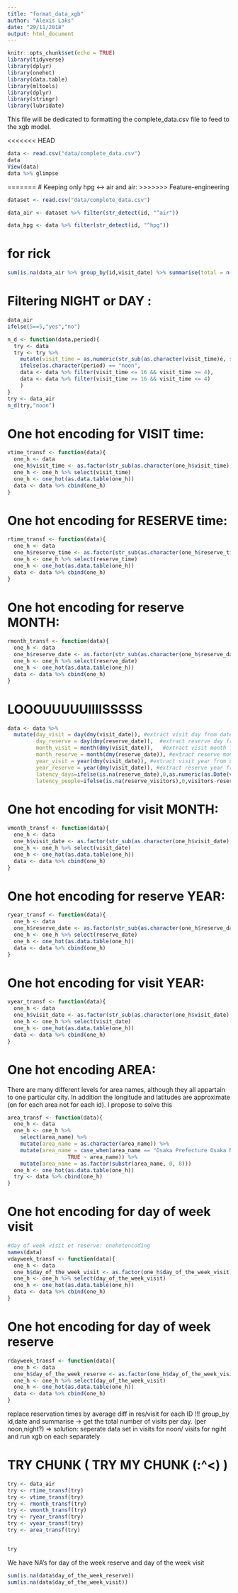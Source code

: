 ```yaml
---
title: "format_data_xgb"
author: "Alexis Laks"
date: "29/11/2018"
output: html_document
---
```


```r
knitr::opts_chunk$set(echo = TRUE)
library(tidyverse)
library(dplyr)
library(onehot)
library(data.table)
library(mltools)
library(dplyr)
library(stringr)
library(lubridate)
```

This file will be dedicated to formatting the complete_data.csv file to feed to the xgb model.


<<<<<<< HEAD
```r
data <- read.csv("data/complete_data.csv")
data
View(data)
data %>% glimpse
```
=======
# Keeping only hpg <-> air and air:
>>>>>>> Feature-engineering

```r
dataset <- read.csv("data/complete_data.csv")
```


```r
data_air <- dataset %>% filter(str_detect(id, "^air"))
```

```r
data_hpg <- data %>% filter(str_detect(id, "^hpg"))
```


# for rick
```r
sum(is.na(data_air %>% group_by(id,visit_date) %>% summarise(total = n())))
```


# Filtering NIGHT or DAY :

```r
data_air
ifelse(5==5,"yes","no")

n_d <- function(data,period){
  try <- data
  try <- try %>%
    mutate(visit_time = as.numeric(str_sub(as.character(visit_time)é, start = 0, end = 3)))
    ifelse(as.character(period) == "noon",
    data <- data %>% filter(visit_time <= 16 && visit_time >= 4),
    data <- data %>% filter(visit_time >= 16 && visit_time <= 4)
    )
}
try <- data_air
n_d(try,"noon")
```


# One hot encoding for VISIT time:

```r
vtime_transf <- function(data){
  one_h <- data
  one_h$visit_time <- as.factor(str_sub(as.character(one_h$visit_time), start = 0, end = 3)) #put visit_time as factor, and only extract the hour for the time: the first two components of the time: ex 19:00:00 will be converted to 19
  one_h <- one_h %>% select(visit_time)
  one_h <- one_hot(as.data.table(one_h))
  data <- data %>% cbind(one_h)
}
```

# One hot encoding for RESERVE time:

```r
rtime_transf <- function(data){
  one_h <- data
  one_h$reserve_time <- as.factor(str_sub(as.character(one_h$reserve_time), start = 0, end = 3))
  one_h <- one_h %>% select(reserve_time)
  one_h <- one_hot(as.data.table(one_h))
  data <- data %>% cbind(one_h)
}
```

# One hot encoding for reserve MONTH:

```r
rmonth_transf <- function(data){
  one_h <- data
  one_h$reserve_date <- as.factor(str_sub(as.character(one_h$reserve_date), start = 6, end = 7))
  one_h <- one_h %>% select(reserve_date)
  one_h <- one_hot(as.data.table(one_h))
  data <- data %>% cbind(one_h)
}

```

# LOOOUUUUUIIIISSSSS
```r
data <- data %>%
  mutate(day_visit = day(dmy(visit_date)), #extract visit day from date
         day_reserve = day(dmy(reserve_date)),  #extract reserve day from date
         month_visit = month(dmy(visit_date)),   #extract visit month from date
         month_reserve = month(dmy(reserve_date)), #extract reserve month from date
         year_visit = year(dmy(visit_date)), #extract visit year from date
         year_reserve = year(dmy(visit_date)), #extract reserve year from date
         latency_days=ifelse(is.na(reserve_date),0,as.numeric(as.Date(visit_date)-as.Date(reserve_date))), #days between reservation vs visit. if no reservation then will be 0
         latency_people=ifelse(is.na(reserve_visitors),0,visitors-reserve_visitors)) #difference in the number of people from the party between reservation vs visit. if no reservation then will be 0
```

# One hot encoding for visit MONTH:

```r
vmonth_transf <- function(data){
  one_h <- data
  one_h$visit_date <- as.factor(str_sub(as.character(one_h$visit_date), start = 6, end = 7))
  one_h <- one_h %>% select(visit_date)
  one_h <- one_hot(as.data.table(one_h))
  data <- data %>% cbind(one_h)
}

```

# One hot encoding for reserve YEAR:

```r
ryear_transf <- function(data){
  one_h <- data
  one_h$reserve_date <- as.factor(str_sub(as.character(one_h$reserve_date), start = 0, end = 4))
  one_h <- one_h %>% select(reserve_date)
  one_h <- one_hot(as.data.table(one_h))
  data <- data %>% cbind(one_h)
}
```

# One hot encoding for visit YEAR:

```r
vyear_transf <- function(data){
  one_h <- data
  one_h$visit_date <- as.factor(str_sub(as.character(one_h$visit_date), start = 0, end = 4))
  one_h <- one_h %>% select(visit_date)
  one_h <- one_hot(as.data.table(one_h))
  data <- data %>% cbind(one_h)
}
```

# One hot encoding AREA:

There are many different levels for area names, although they all appartain to one particular city. In addition the longitude and latitudes are approximate (on for each area not for each id). I propose to solve this

```r
area_transf <- function(data){
  one_h <- data
  one_h <- one_h %>%
    select(area_name) %>%
    mutate(area_name = as.character(area_name)) %>%
    mutate(area_name = case_when(area_name == "Osaka Prefecture Osaka None" ~ "Ōsaka-fu Prefecture Osaka None",
                   TRUE ~ area_name)) %>%
    mutate(area_name = as.factor(substr(area_name, 0, 8)))
  one_h <- one_hot(as.data.table(one_h))
  try <- data %>% cbind(one_h)
}
```

# One hot encoding for day of week visit
```r
#day of week visit et reserve: onehotencoding
names(data)
vdayweek_transf <- function(data){
  one_h <- data
  one_h$day_of_the_week_visit <- as.factor(one_h$day_of_the_week_visit)
  one_h <- one_h %>% select(day_of_the_week_visit)
  one_h <- one_hot(as.data.table(one_h))
  data <- data %>% cbind(one_h)
}
```

# One hot encoding for day of week reserve
```r
rdayweek_transf <- function(data){
  one_h <- data
  one_h$day_of_the_week_reserve <- as.factor(one_h$day_of_the_week_visit)
  one_h <- one_h %>% select(day_of_the_week_visit)
  one_h <- one_hot(as.data.table(one_h))
  data <- data %>% cbind(one_h)
}
```

replace reservation times by average diff in res/visit for each ID !!!
group_by id,date and summarise -> get the total number of visits per day. (per noon,night?) => solution: seperate data set in visits for noon/ visits for ngiht and run xgb on each separately

# TRY CHUNK ( TRY MY CHUNK (:^<) )

```r
try <- data_air
try <- rtime_transf(try)
try <- vtime_transf(try)
try <- rmonth_transf(try)
try <- vmonth_transf(try)
try <- ryear_transf(try)
try <- vyear_transf(try)
try <- area_transf(try)


try
```


We have NA's for day of the week reserve and day of the week visit
```r
sum(is.na(data$day_of_the_week_reserve))
sum(is.na(data$day_of_the_week_visit))
```
